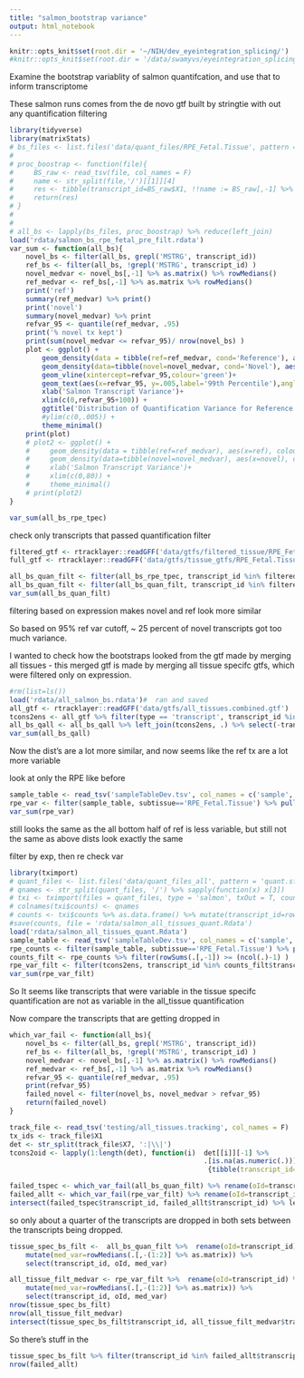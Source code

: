 ```yaml
---
title: "salmon_bootstrap variance"
output: html_notebook
---
```


```r
knitr::opts_knit$set(root.dir = '~/NIH/dev_eyeintegration_splicing/')
#knitr::opts_knit$set(root.dir = '/data/swamyvs/eyeintegration_splicing/')
```


Examine the bootstrap variablity of salmon quantifcation, and use that to inform  transcriptome

These salmon runs comes from the de novo gtf built by stringtie with out any quantification filtering

```r
library(tidyverse)
library(matrixStats)
# bs_files <- list.files('data/quant_files/RPE_Fetal.Tissue', pattern = 'quant_bootstraps.tsv.gz', recursive = T, full.names = T)
# 
# proc_boostrap <- function(file){
#     BS_raw <- read_tsv(file, col_names = F)
#     name <- str_split(file,'/')[[1]][4]
#     res <- tibble(transcript_id=BS_raw$X1, !!name := BS_raw[,-1] %>% as.matrix %>% {matrixStats::rowVars(.)} )
#     return(res)
# }
# 
# 
# all_bs <- lapply(bs_files, proc_boostrap) %>% reduce(left_join)
load('rdata/salmon_bs_rpe_fetal_pre_filt.rdata')
var_sum <- function(all_bs){
    novel_bs <- filter(all_bs, grepl('MSTRG', transcript_id))
    ref_bs <- filter(all_bs, !grepl('MSTRG', transcript_id) )
    novel_medvar <- novel_bs[,-1] %>% as.matrix() %>% rowMedians()
    ref_medvar <- ref_bs[,-1] %>% as.matrix %>% rowMedians()
    print('ref')
    summary(ref_medvar) %>% print()
    print('novel')
    summary(novel_medvar) %>% print
    refvar_95 <- quantile(ref_medvar, .95)
    print('% novel tx kept')
    print(sum(novel_medvar <= refvar_95)/ nrow(novel_bs) ) 
    plot <- ggplot() + 
        geom_density(data = tibble(ref=ref_medvar, cond='Reference'), aes(x=ref, color=cond)) +
        geom_density(data=tibble(novel=novel_medvar, cond='Novel'), aes(x=novel, color=cond)) +
        geom_vline(xintercept=refvar_95,colour='green')+
        geom_text(aes(x=refvar_95, y=.005,label='99th Percentile'),angle=90)+
        xlab('Salmon Transcript Variance')+
        xlim(c(0,refvar_95+100)) + 
        ggtitle('Distribution of Quantification Variance for Reference and Novel Transcripts')+
        #ylim(c(0,.005)) + 
        theme_minimal()
    print(plot)
    # plot2 <- ggplot() + 
    #     geom_density(data = tibble(ref=ref_medvar), aes(x=ref), colour='blue') +
    #     geom_density(data=tibble(novel=novel_medvar), aes(x=novel), colour='green') +
    #     xlab('Salmon Transcript Variance')+
    #     xlim(c(0,80)) + 
    #     theme_minimal()   
    # print(plot2)
}

var_sum(all_bs_rpe_tpec)
```

check only transcripts that passed quantification filter

```r
filtered_gtf <- rtracklayer::readGFF('data/gtfs/filtered_tissue/RPE_Fetal.Tissue.gtf')# this is the gtf filtered by salmon quantification
full_gtf <- rtracklayer::readGFF('data/gtfs/tissue_gtfs/RPE_Fetal.Tissue_st.gtf')# this is the complete gtf(for RPE_Fetal.Tissue)

all_bs_quan_filt <- filter(all_bs_rpe_tpec, transcript_id %in% filtered_gtf$transcript_id)
all_bs_quan_filt <- filter(all_bs_quan_filt, transcript_id %in% filtered_gtf$transcript_id)
var_sum(all_bs_quan_filt)
```

filtering based on expression makes  novel and ref look more similar

So based on 95%  ref var cutoff,  ~ 25 percent of novel transcripts got too much variance.



I wanted to check how the bootstraps looked from the gtf made by merging all tissues - this merged gtf is made by merging all tissue specifc gtfs, which were filtered only on expression.

```r
#rm(list=ls())
load('rdata/all_salmon_bs.rdata')#  ran and saved 
all_gtf <- rtracklayer::readGFF('data/gtfs/all_tissues.combined.gtf')
tcons2ens <- all_gtf %>% filter(type == 'transcript', transcript_id %in% all_bs_qall$transcript_id) %>% select(transcript_id, oId)
all_bs_qall <- all_bs_qall %>% left_join(tcons2ens, .) %>% select(-transcript_id, transcript_id=oId)
var_sum(all_bs_qall)
```

Now the dist's are a lot more similar, and now seems like the ref tx are a lot more variable 

look at only the RPE like before

```r
sample_table <- read_tsv('sampleTableDev.tsv', col_names = c('sample','run', 'paired', 'tissue', 'subtissue', 'origin'))
rpe_var <- filter(sample_table, subtissue=='RPE_Fetal.Tissue') %>% pull(sample) %>% {all_bs_qall[,c('transcript_id', .)]}
var_sum(rpe_var)  
```

still looks the same as the all
bottom half of ref is less variable, but still not the same as above 
dists look exactly the same


filter by exp, then re check var


```r
library(tximport)
# quant_files <- list.files('data/quant_files_all', pattern = 'quant.sf', recursive = T, full.names = T)
# qnames <- str_split(quant_files, '/') %>% sapply(function(x) x[3])
# txi <- tximport(files = quant_files, type = 'salmon', txOut = T, countsFromAbundance = 'lengthScaledTPM')
# colnames(txi$counts) <- qnames
# counts <- txi$counts %>% as.data.frame() %>% mutate(transcript_id=rownames(.)) %>% select(transcript_id, everything())
#save(counts, file = 'rdata/salmon_all_tissues_quant.Rdata')
load('rdata/salmon_all_tissues_quant.Rdata')
sample_table <- read_tsv('sampleTableDev.tsv', col_names = c('sample', 'run', 'paired', 'tissue', 'subtissue', 'origin' ))
rpe_counts <- filter(sample_table, subtissue=='RPE_Fetal.Tissue') %>% pull(sample) %>% {counts[,c('transcript_id', .)]}
counts_filt <- rpe_counts %>% filter(rowSums(.[,-1]) >= (ncol(.)-1) )
rpe_var_filt <- filter(tcons2ens, transcript_id %in% counts_filt$transcript_id) %>% pull(oId) %>% {filter(rpe_var, transcript_id  %in%  . )}
var_sum(rpe_var_filt)
```
So It seems like transcripts that were variable in the tissue specifc quantification are not as variable in the all_tissue quantification



Now compare the transcripts that are getting dropped in 

```r

which_var_fail <- function(all_bs){
    novel_bs <- filter(all_bs, grepl('MSTRG', transcript_id))
    ref_bs <- filter(all_bs, !grepl('MSTRG', transcript_id) )
    novel_medvar <- novel_bs[,-1] %>% as.matrix() %>% rowMedians()
    ref_medvar <- ref_bs[,-1] %>% as.matrix %>% rowMedians()
    refvar_95 <- quantile(ref_medvar, .95)
    print(refvar_95)
    failed_novel <- filter(novel_bs, novel_medvar > refvar_95)
    return(failed_novel)
}

track_file <- read_tsv('testing/all_tissues.tracking', col_names = F)
tx_ids <- track_file$X1
det <- str_split(track_file$X7, ':|\\|') 
tcons2oid <- lapply(1:length(det), function(i)  det[[i]][-1] %>%  
                                                .[is.na(as.numeric(.))] %>% 
                                                 {tibble(transcript_id=rep(tx_ids[i], length(.)),oId= . )}) %>% bind_rows()

failed_tspec <- which_var_fail(all_bs_quan_filt) %>% rename(oId=transcript_id) %>% inner_join(tcons2oid,.)# these failed in the tissue spec set
failed_allt <- which_var_fail(rpe_var_filt) %>% rename(oId=transcript_id) %>% inner_join(tcons2ens,.) # these failed in all tissue set 
intersect(failed_tspec$transcript_id, failed_allt$transcript_id) %>% length 

```
so only about a quarter of the transcripts are dropped in both sets between the transcripts being dropped. 

```r
tissue_spec_bs_filt <-  all_bs_quan_filt %>%  rename(oId=transcript_id) %>% inner_join(tcons2oid,.) %>% 
    mutate(med_var=rowMedians(.[,-(1:2)] %>% as.matrix)) %>% 
    select(transcript_id, oId, med_var)

all_tissue_filt_medvar <- rpe_var_filt %>%  rename(oId=transcript_id) %>% inner_join(tcons2ens,.) %>% 
    mutate(med_var=rowMedians(.[,-(1:2)] %>% as.matrix)) %>% 
    select(transcript_id, oId, med_var)
nrow(tissue_spec_bs_filt)
nrow(all_tissue_filt_medvar)
intersect(tissue_spec_bs_filt$transcript_id, all_tissue_filt_medvar$transcript_id) %>% length()
```
So there's stuff in the 













```r
tissue_spec_bs_filt %>% filter(transcript_id %in% failed_allt$transcript_id)
nrow(failed_allt)
```






